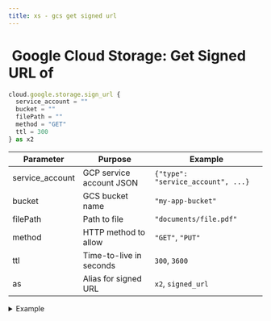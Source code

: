 ```yaml
---
title: xs - gcs get signed url
---
```


# <img src="../assets/docuBadge (11).png" alt="" data-size="line" /> Google Cloud Storage: Get Signed URL of <a href="#xs-group" id="xs-group"></a>

```javascript
cloud.google.storage.sign_url {
  service_account = ""
  bucket = ""
  filePath = ""
  method = "GET"
  ttl = 300
} as x2
```

| Parameter        | Purpose                  | Example                            |
| ---------------- | ------------------------ | ---------------------------------- |
| service\_account | GCP service account JSON | `{"type": "service_account", ...}` |
| bucket           | GCS bucket name          | `"my-app-bucket"`                  |
| filePath         | Path to file             | `"documents/file.pdf"`             |
| method           | HTTP method to allow     | `"GET"`, `"PUT"`                   |
| ttl              | Time-to-live in seconds  | `300`, `3600`                      |
| as               | Alias for signed URL     | `x2`, `signed_url`                 |

<details>

<summary>Example</summary>

```javascript
cloud.google.storage.sign_url {
  service_account = $env.GCP_SERVICE_ACCOUNT
  bucket = "private-files"
  filePath = "secure/"|add:$file.path
  method = "GET"
  ttl = 1800
} as download_url
```

* Generates signed URL for temporary access

</details>

